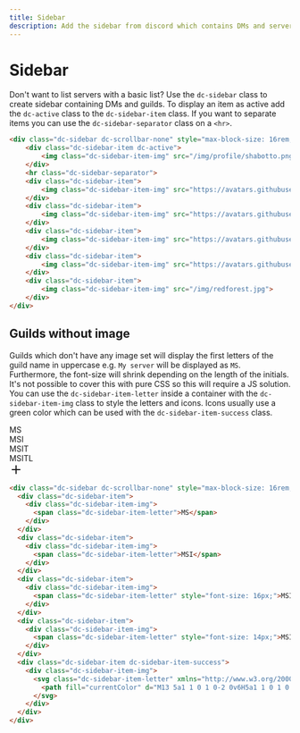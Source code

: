 ```yaml
---
title: Sidebar
description: Add the sidebar from discord which contains DMs and servers.
---
```



# Sidebar

Don't want to list servers with a basic list? Use the `dc-sidebar` class to create sidebar containing DMs and guilds. To
display an item as active add the `dc-active` class to the `dc-sidebar-item` class. If you want to separate items you
can use the `dc-sidebar-separator` class on a `<hr>`.

<CodePreview>
  <SidebarExample/>
</CodePreview>

```html
<div class="dc-sidebar dc-scrollbar-none" style="max-block-size: 16rem;">
    <div class="dc-sidebar-item dc-active">
        <img class="dc-sidebar-item-img" src="/img/profile/shabotto.png">
    </div>
    <hr class="dc-sidebar-separator">
    <div class="dc-sidebar-item">
        <img class="dc-sidebar-item-img" src="https://avatars.githubusercontent.com/u/62764562?v=4">
    </div>
    <div class="dc-sidebar-item">
        <img class="dc-sidebar-item-img" src="https://avatars.githubusercontent.com/u/150550776?v=4">
    </div>
    <div class="dc-sidebar-item">
        <img class="dc-sidebar-item-img" src="https://avatars.githubusercontent.com/u/63116530?v=4">
    </div>
    <div class="dc-sidebar-item">
        <img class="dc-sidebar-item-img" src="https://avatars.githubusercontent.com/u/132844639?v=4">
    </div>
    <div class="dc-sidebar-item">
        <img class="dc-sidebar-item-img" src="/img/redforest.jpg">
    </div>
</div>
```

## Guilds without image

Guilds which don't have any image set will display the first letters of the guild name in uppercase e.g. `My server`
will be displayed as `MS`. Furthermore, the font-size will shrink depending on the length of the initials. It's not
possible to cover this with pure CSS so this will require a JS solution. You can use the `dc-sidebar-item-letter` inside
a container with the `dc-sidebar-item-img` class to style the letters and icons. Icons usually use a green color which
can be used with the `dc-sidebar-item-success` class.

<CodePreview>
  <div className="dc-sidebar dc-scrollbar-none" style={{ maxBlockSize: '16rem' }}>
    <div className="dc-sidebar-item">
      <div className="dc-sidebar-item-img">
        <span className="dc-sidebar-item-letter">MS</span>
      </div>
    </div>
    <div className="dc-sidebar-item">
      <div className="dc-sidebar-item-img">
        <span className="dc-sidebar-item-letter">MSI</span>
      </div>
    </div>
    <div className="dc-sidebar-item">
      <div className="dc-sidebar-item-img">
        <span className="dc-sidebar-item-letter" style={{ fontSize: 16 }}>MSIT</span>
      </div>
    </div>
    <div className="dc-sidebar-item">
      <div className="dc-sidebar-item-img">
        <span className="dc-sidebar-item-letter" style={{ fontSize: 14 }}>MSITL</span>
      </div>
    </div>
    <div className="dc-sidebar-item dc-sidebar-item-success">
      <div className="dc-sidebar-item-img">
        <svg className="dc-sidebar-item-letter" xmlns="http://www.w3.org/2000/svg" width="24" height="24" viewBox="0 0 24 24">
          <path fill="currentColor" d="M13 5a1 1 0 1 0-2 0v6H5a1 1 0 1 0 0 2h6v6a1 1 0 1 0 2 0v-6h6a1 1 0 1 0 0-2h-6V5Z" />
        </svg>
      </div>
    </div>
  </div>
</CodePreview>

```html
<div class="dc-sidebar dc-scrollbar-none" style="max-block-size: 16rem;">
  <div class="dc-sidebar-item">
    <div class="dc-sidebar-item-img">
      <span class="dc-sidebar-item-letter">MS</span>
    </div>
  </div>
  <div class="dc-sidebar-item">
    <div class="dc-sidebar-item-img">
      <span class="dc-sidebar-item-letter">MSI</span>
    </div>
  </div>
  <div class="dc-sidebar-item">
    <div class="dc-sidebar-item-img">
      <span class="dc-sidebar-item-letter" style="font-size: 16px;">MSIT</span>
    </div>
  </div>
  <div class="dc-sidebar-item">
    <div class="dc-sidebar-item-img">
      <span class="dc-sidebar-item-letter" style="font-size: 14px;">MSITL</span>
    </div>
  </div>
  <div class="dc-sidebar-item dc-sidebar-item-success">
    <div class="dc-sidebar-item-img">
      <svg class="dc-sidebar-item-letter" xmlns="http://www.w3.org/2000/svg" width="24" height="24" viewBox="0 0 24 24">
        <path fill="currentColor" d="M13 5a1 1 0 1 0-2 0v6H5a1 1 0 1 0 0 2h6v6a1 1 0 1 0 2 0v-6h6a1 1 0 1 0 0-2h-6V5Z"></path>
      </svg>
    </div>
  </div>
</div>
```
